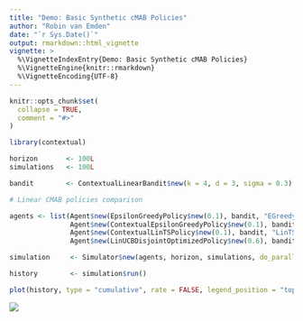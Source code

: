 ```yaml
---
title: "Demo: Basic Synthetic cMAB Policies"
author: "Robin van Emden"
date: "`r Sys.Date()`"
output: rmarkdown::html_vignette
vignette: >
  %\VignetteIndexEntry{Demo: Basic Synthetic cMAB Policies}
  %\VignetteEngine{knitr::rmarkdown}
  %\VignetteEncoding{UTF-8}
---
```


```r
knitr::opts_chunk$set(
  collapse = TRUE,
  comment = "#>"
)
```

```r
library(contextual)

horizon       <- 100L
simulations   <- 100L

bandit        <- ContextualLinearBandit$new(k = 4, d = 3, sigma = 0.3)

# Linear CMAB policies comparison

agents <- list(Agent$new(EpsilonGreedyPolicy$new(0.1), bandit, "EGreedy"),
               Agent$new(ContextualEpsilonGreedyPolicy$new(0.1), bandit, "cEGreedy"),
               Agent$new(ContextualLinTSPolicy$new(0.1), bandit, "LinTS"),
               Agent$new(LinUCBDisjointOptimizedPolicy$new(0.6), bandit, "LinUCB"))

simulation     <- Simulator$new(agents, horizon, simulations, do_parallel = TRUE)

history        <- simulation$run()

plot(history, type = "cumulative", rate = FALSE, legend_position = "topleft")

```

![](cmabs.png)
